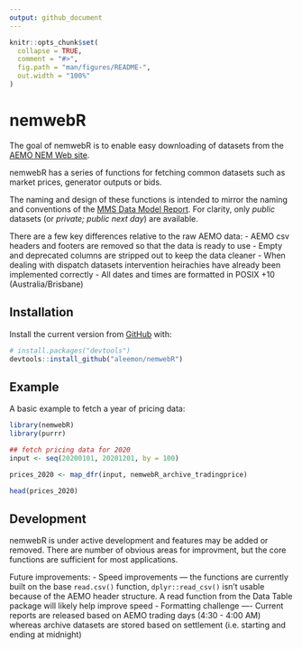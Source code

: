 ```yaml
---
output: github_document
---
```


<!-- README.md is generated from README.Rmd. Please edit that file -->

```r
knitr::opts_chunk$set(
  collapse = TRUE,
  comment = "#>",
  fig.path = "man/figures/README-",
  out.width = "100%"
)
```

# nemwebR

<!-- badges: start -->
<!-- badges: end -->

The goal of nemwebR is to enable easy downloading of datasets from the [AEMO NEM Web site](https://www.aemo.com.au/energy-systems/electricity/national-electricity-market-nem/data-nem/market-data-nemweb).

nemwebR has a series of functions for fetching common datasets such as market prices, generator outputs or bids.

The naming and design of these functions is intended to mirror the naming and conventions of the [MMS Data Model Report](http://nemweb.com.au/Reports/Current/MMSDataModelReport/Electricity/MMS%20Data%20Model%20Report_files/MMS_2.htm). For clarity, only _public_ datasets (or _private; public next day_) are available.

There are a few key differences relative to the raw AEMO data:
- AEMO csv headers and footers are removed so that the data is ready to use
- Empty and deprecated columns are stripped out to keep the data cleaner
- When dealing with dispatch datasets intervention heirachies have already been implemented correctly
- All dates and times are formatted in POSIX +10 (Australia/Brisbane)

## Installation

Install the current version from [GitHub](https://github.com/) with:

``` r
# install.packages("devtools")
devtools::install_github("aleemon/nemwebR")
```
## Example

A basic example to fetch a year of pricing data:

```r
library(nemwebR)
library(purrr)

## fetch pricing data for 2020
input <- seq(20200101, 20201201, by = 100)

prices_2020 <- map_dfr(input, nemwebR_archive_tradingprice)

head(prices_2020)

```


## Development

nemwebR is under active development and features may be added or removed. There are number of obvious areas for improvment, but the core functions are sufficient for most applications.

Future improvements:
- Speed improvements --- the functions are currently built on the base `read.csv()` function, `dplyr::read_csv()` isn't usable because of the AEMO header structure. A read function from the Data Table package will likely help improve speed
- Formatting challenge ---- Current reports are released based on AEMO trading days (4:30 - 4:00 AM) whereas archive datasets are stored based on settlement (i.e. starting and ending at midnight)
